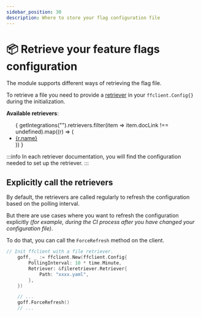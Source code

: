 ```yaml
---
sidebar_position: 30
description: Where to store your flag configuration file
---
```


# 📦 Retrieve your feature flags configuration
The module supports different ways of retrieving the flag file.  

To retrieve a file you need to provide a [retriever](https://pkg.go.dev/github.com/thomaspoignant/go-feature-flag/retriever/#Retriever) in your `ffclient.Config{}` during the initialization.  

**Available retrievers**:
<ul>
  { getIntegrations("").retrievers.filter(item => item.docLink !== undefined).map((r) => (
    <li key={r.name}><a href={`../integrations/store-flags-configuration/${r.docLink}`}>{r.name}</a></li>
  )) }
</ul>

:::info
In each retriever documentation, you will find the configuration needed to set up the retriever.
:::

## Explicitly call the retrievers
By default, the retrievers are called regularly to refresh the configuration based on the polling interval.

But there are use cases where you want to refresh the configuration explicitly _(for example, during the CI process
after you have changed your configuration file)_.

To do that, you can call the `ForceRefresh` method on the client.

```go
// Init ffclient with a file retriever.
	goff, _ := ffclient.New(ffclient.Config{
		PollingInterval: 10 * time.Minute,
		Retriever: &fileretriever.Retriever{
			Path: "xxxx.yaml",
		},
	})

	// ...
	goff.ForceRefresh()
	// ...
```